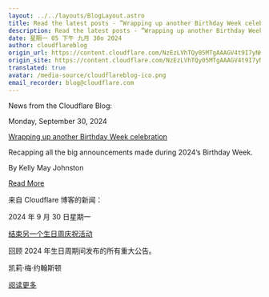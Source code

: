 ```yaml
---
layout: ../../layouts/BlogLayout.astro
title: Read the latest posts - ”Wrapping up another Birthday Week celebration”
description: Read the latest posts - ”Wrapping up another Birthday Week celebration”
date: 星期一 05 下午 九月 30o 2024
author: cloudflareblog
origin_url: https://content.cloudflare.com/NzEzLVhTQy05MTgAAAGV4t9I7yNK3BYM3gvsU_Igj3mbYQ142sH6Z0C8Y1pwZ2FKRJV7zbOTXgJy2QYprDDadjxmWcY=
origin_site: https://content.cloudflare.com/NzEzLVhTQy05MTgAAAGV4t9I7yNK3BYM3gvsU_Igj3mbYQ142sH6Z0C8Y1pwZ2FKRJV7zbOTXgJy2QYprDDadjxmWcY=
translated: true
avatar: /media-source/cloudflareblog-ico.png
email_recorder: blog@cloudflare.com
---
```



<Reference client:only="react" title="Read the latest posts - ”Wrapping up another Birthday Week celebration”" url="https://content.cloudflare.com/NzEzLVhTQy05MTgAAAGV4t9I7yNK3BYM3gvsU_Igj3mbYQ142sH6Z0C8Y1pwZ2FKRJV7zbOTXgJy2QYprDDadjxmWcY=" />

<Detail client:only="react">
	News from the Cloudflare Blog:

Monday, September 30, 2024

[Wrapping up another Birthday Week celebration](https://content.cloudflare.com/NzEzLVhTQy05MTgAAAGV4t9I7yNK3BYM3gvsU_Igj3mbYQ142sH6Z0C8Y1pwZ2FKRJV7zbOTXgJy2QYprDDadjxmWcY=)

Recapping all the big announcements made during 2024’s Birthday Week.

By Kelly May Johnston

[Read More](https://content.cloudflare.com/NzEzLVhTQy05MTgAAAGV4t9I7yNK3BYM3gvsU_Igj3mbYQ142sH6Z0C8Y1pwZ2FKRJV7zbOTXgJy2QYprDDadjxmWcY=)


</Detail>

来自 Cloudflare 博客的新闻：

2024 年 9 月 30 日星期一

[结束另一个生日周庆祝活动](https://content.cloudflare.com/NzEzLVhTQy05MTgAAAGV4t9I7yNK3BYM3gvsU_Igj3mbYQ142sH6Z0C8Y1pwZ2FKRJV7zbOTXgJy2QYprDDadjxmWcY=)

回顾 2024 年生日周期间发布的所有重大公告。

凯莉·梅·约翰斯顿

[阅读更多](https://content.cloudflare.com/NzEzLVhTQy05MTgAAAGV4t9I7yNK3BYM3gvsU_Igj3mbYQ142sH6Z0C8Y1pwZ2FKRJV7zbOTXgJy2QYprDDadjxmWcY=)


